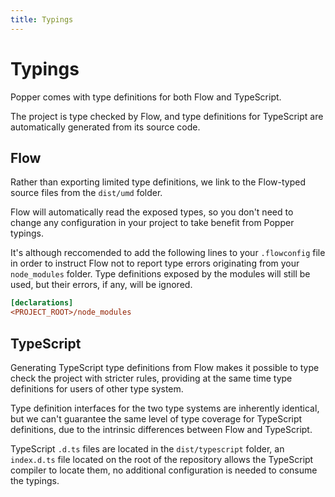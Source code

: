 ```yaml
---
title: Typings
---
```


# Typings

Popper comes with type definitions for both Flow and TypeScript.

The project is type checked by Flow, and type definitions for TypeScript are
automatically generated from its source code.

<x-ad />

## Flow

Rather than exporting limited type definitions, we link to the Flow-typed source
files from the `dist/umd` folder.

Flow will automatically read the exposed types, so you don't need to change any
configuration in your project to take benefit from Popper typings.

It's although reccomended to add the following lines to your `.flowconfig` file
in order to instruct Flow not to report type errors originating from your
`node_modules` folder. Type definitions exposed by the modules will still be
used, but their errors, if any, will be ignored.

```ini
[declarations]
<PROJECT_ROOT>/node_modules
```

## TypeScript

Generating TypeScript type definitions from Flow makes it possible to type check
the project with stricter rules, providing at the same time type definitions for
users of other type system.

Type definition interfaces for the two type systems are inherently identical,
but we can't guarantee the same level of type coverage for TypeScript
definitions, due to the intrinsic differences between Flow and TypeScript.

TypeScript `.d.ts` files are located in the `dist/typescript` folder, an
`index.d.ts` file located on the root of the repository allows the TypeScript
compiler to locate them, no additional configuration is needed to consume the
typings.
